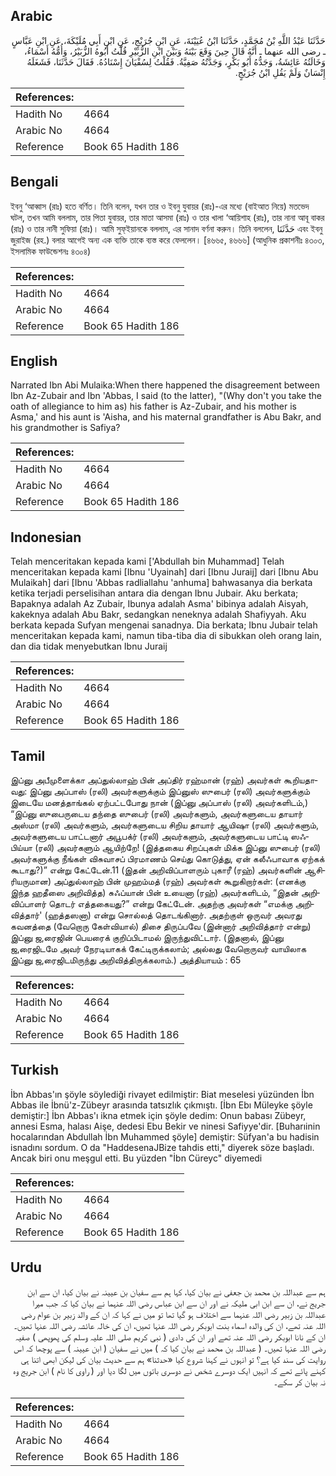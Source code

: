 ## Arabic


<div dir="rtl" lang="ar" style={{fontSize:'larger',backgroundColor:'#f8f9fa',padding:20}}>
حَدَّثَنَا عَبْدُ اللَّهِ بْنُ مُحَمَّدٍ، حَدَّثَنَا ابْنُ عُيَيْنَةَ، عَنِ ابْنِ جُرَيْجٍ، عَنِ ابْنِ أَبِي مُلَيْكَةَ، عَنِ ابْنِ عَبَّاسٍ ـ رضى الله عنهما ـ أَنَّهُ قَالَ حِينَ وَقَعَ بَيْنَهُ وَبَيْنَ ابْنِ الزُّبَيْرِ قُلْتُ أَبُوهُ الزُّبَيْرُ، وَأُمُّهُ أَسْمَاءُ، وَخَالَتُهُ عَائِشَةُ، وَجَدُّهُ أَبُو بَكْرٍ، وَجَدَّتُهُ صَفِيَّةُ‏.‏ فَقُلْتُ لِسُفْيَانَ إِسْنَادُهُ‏.‏ فَقَالَ حَدَّثَنَا، فَشَغَلَهُ إِنْسَانٌ وَلَمْ يَقُلِ ابْنُ جُرَيْجٍ‏.‏
</div>
<div style={{backgroundColor:'#f8f9fa',padding:20, marginBottom: 10}}><table> <thead> <tr> <th>References:</th> <th></th> </tr> </thead> <tbody><tr><td>Hadith No</td><td>4664</td></tr><tr><td>Arabic No</td><td>4664</td></tr><tr><td>Reference</td><td>Book 65 Hadith 186</td></tr></tbody></table></div>

## Bengali


<div dir="ltr" lang="bn" style={{fontSize:'larger',backgroundColor:'#f8f9fa',padding:20}}>
ইবনু ‘আব্বাস (রাঃ) হতে বর্ণিত। তিনি বলেন, যখন তার ও ইবনু যুবায়র (রাঃ)-এর মধ্যে (বাইআত নিয়ে) মতভেদ ঘটল, তখন আমি বললাম, তার পিতা যুবায়র, তার মাতা আসমা (রাঃ) ও তার খালা ‘আয়িশাহ (রাঃ), তার নানা আবূ বাকর (রাঃ) ও তার নানী সুফিয়া (রাঃ)। আমি সুফ্ইয়ানকে বললাম, এর সানাদ বর্ণনা করুন। তিনি বললেন, حَدَّثَنَا এবং ইবনু জুরাইজ (রহ.) বলার আগেই অন্য এক ব্যক্তি তাকে ব্যস্ত করে ফেললেন। [৪৬৬৫, ৪৬৬৬] (আধুনিক প্রকাশনীঃ ৪৩০৩, ইসলামিক ফাউন্ডেশনঃ ৪৩০৪)
</div>
<div style={{backgroundColor:'#f8f9fa',padding:20, marginBottom: 10}}><table> <thead> <tr> <th>References:</th> <th></th> </tr> </thead> <tbody><tr><td>Hadith No</td><td>4664</td></tr><tr><td>Arabic No</td><td>4664</td></tr><tr><td>Reference</td><td>Book 65 Hadith 186</td></tr></tbody></table></div>

## English


<div dir="ltr" lang="en" style={{fontSize:'larger',backgroundColor:'#f8f9fa',padding:20}}>
Narrated Ibn Abi Mulaika:When there happened the disagreement between Ibn Az-Zubair and Ibn 'Abbas, I said (to the latter), "(Why don't you take the oath of allegiance to him as) his father is Az-Zubair, and his mother is Asma,' and his aunt is 'Aisha, and his maternal grandfather is Abu Bakr, and his grandmother is Safiya?
</div>
<div style={{backgroundColor:'#f8f9fa',padding:20, marginBottom: 10}}><table> <thead> <tr> <th>References:</th> <th></th> </tr> </thead> <tbody><tr><td>Hadith No</td><td>4664</td></tr><tr><td>Arabic No</td><td>4664</td></tr><tr><td>Reference</td><td>Book 65 Hadith 186</td></tr></tbody></table></div>

## Indonesian


<div dir="ltr" lang="id" style={{fontSize:'larger',backgroundColor:'#f8f9fa',padding:20}}>
Telah menceritakan kepada kami ['Abdullah bin Muhammad] Telah menceritakan kepada kami [Ibnu 'Uyainah] dari [Ibnu Juraij] dari [Ibnu Abu Mulaikah] dari [Ibnu 'Abbas radliallahu 'anhuma] bahwasanya dia berkata ketika terjadi perselisihan antara dia dengan Ibnu Jubair. Aku berkata; Bapaknya adalah Az Zubair, Ibunya adalah Asma' bibinya adalah Aisyah, kakeknya adalah Abu Bakr, sedangkan neneknya adalah Shafiyyah. Aku berkata kepada Sufyan mengenai sanadnya. Dia berkata; Ibnu Jubair telah menceritakan kepada kami, namun tiba-tiba dia di sibukkan oleh orang lain, dan dia tidak menyebutkan Ibnu Juraij
</div>
<div style={{backgroundColor:'#f8f9fa',padding:20, marginBottom: 10}}><table> <thead> <tr> <th>References:</th> <th></th> </tr> </thead> <tbody><tr><td>Hadith No</td><td>4664</td></tr><tr><td>Arabic No</td><td>4664</td></tr><tr><td>Reference</td><td>Book 65 Hadith 186</td></tr></tbody></table></div>

## Tamil


<div dir="ltr" lang="ta" style={{fontSize:'larger',backgroundColor:'#f8f9fa',padding:20}}>
இப்னு அபீமுளைக்கா அப்துல்லாஹ் பின் அப்திர் ரஹ்மான் (ரஹ்) அவர்கள் கூறியதாவது: இப்னு அப்பாஸ் (ரலி) அவர்களுக்கும் இப்னுஸ் ஸுபைர் (ரலி) அவர்களுக்கும் இடையே மனத்தாங்கல் ஏற்பட்டபோது நான் (இப்னு அப்பாஸ் (ரலி) அவர்களிடம்,) “இப்னு ஸுபைருடைய தந்தை ஸுபைர் (ரலி) அவர்களும், அவர்களுடைய தாயார் அஸ்மா (ரலி) அவர்களும், அவர்களுடைய சிறிய தாயார் ஆயிஷா (ரலி) அவர்களும், அவர்களுடைய பாட்டனார் அபூபக்ர் (ரலி) அவர்களும், அவர்களுடைய பாட்டி ஸஃபிய்யா (ரலி) அவர்களும் ஆயிற்றே! (இத்தகைய சிறப்புகள் மிக்க இப்னு ஸுபைர் (ரலி) அவர்களுக்கு நீங்கள் விசுவாசப் பிரமாணம் செய்து கொடுத்து, ஏன் கலீஃபாவாக ஏற்கக் கூடாது?)” என்று கேட்டேன்.11 (இதன் அறிவிப்பாளரும் புகாரீ (ரஹ்) அவர்களின் ஆசிரியருமான) அப்துல்லாஹ் பின் முஹம்மத் (ரஹ்) அவர்கள் கூறுகிறார்கள்: (எனக்கு இந்த ஹதீஸை அறிவித்த) சுஃப்யான் பின் உயைனா (ரஹ்) அவர்களிடம், “இதன் அறிவிப்பாளர் தொடர் எத்தகையது?” என்று கேட்டேன். அதற்கு அவர்கள் “எமக்கு அறிவித்தார்' (ஹத்தஸனா) என்று சொல்லத் தொடங்கினார். அதற்குள் ஒருவர் அவரது கவனத்தை (வேறொரு கேள்வியால்) திசை திருப்பவே (இன்னார் அறிவித்தார் என்று) இப்னு ஜ‚ரைஜின் பெயரைக் குறிப்பிடாமல் இருந்துவிட்டார். (இதனால், இப்னு ஜ‚ரைஜிடமே அவர் நேரடியாகக் கேட்டிருக்கலாம்; அல்லது வேறொருவர் வாயிலாக இப்னு ஜ‚ரைஜிடமிருந்து அறிவித்திருக்கலாம்.) அத்தியாயம் : 65
</div>
<div style={{backgroundColor:'#f8f9fa',padding:20, marginBottom: 10}}><table> <thead> <tr> <th>References:</th> <th></th> </tr> </thead> <tbody><tr><td>Hadith No</td><td>4664</td></tr><tr><td>Arabic No</td><td>4664</td></tr><tr><td>Reference</td><td>Book 65 Hadith 186</td></tr></tbody></table></div>

## Turkish


<div dir="ltr" lang="tr" style={{fontSize:'larger',backgroundColor:'#f8f9fa',padding:20}}>
İbn Abbas'ın şöyle söylediği rivayet edilmiştir: Biat meselesi yüzünden İbn Abbas ile İbnü'z-Zübeyr arasında tatsızlık çıkmıştı. [İbn Ebı Müleyke şöyle demiştir:] İbn Abbas'ı ikna etmek için şöyle dedim: Onun babası Zübeyr, annesi Esma, halası Aişe, dedesi Ebu Bekir ve ninesi Safiyye'dir. [Buharıinin hocalarından Abdullah İbn Muhammed şöyle] demiştir: Süfyan'a bu hadisin isnadını sordum. O da "HaddesenaJBize tahdis etti," diyerek söze başladı. Ancak biri onu meşgul etti. Bu yüzden "İbn Cüreyc" diyemedi
</div>
<div style={{backgroundColor:'#f8f9fa',padding:20, marginBottom: 10}}><table> <thead> <tr> <th>References:</th> <th></th> </tr> </thead> <tbody><tr><td>Hadith No</td><td>4664</td></tr><tr><td>Arabic No</td><td>4664</td></tr><tr><td>Reference</td><td>Book 65 Hadith 186</td></tr></tbody></table></div>

## Urdu


<div dir="rtl" lang="ur" style={{fontSize:'larger',backgroundColor:'#f8f9fa',padding:20}}>
ہم سے عبداللہ بن محمد بن جعفی نے بیان کیا، کہا ہم سے سفیان بن عیینہ نے بیان کیا، ان سے ابن جریج نے، ان سے ابن ابی ملیکہ نے اور ان سے ابن عباس رضی اللہ عنہما نے بیان کیا کہ جب میرا عبداللہ بن زبیر رضی اللہ عنہما سے اختلاف ہو گیا تھا تو میں نے کہا کہ ان کے والد زبیر بن عوام رضی اللہ عنہ تھے، ان کی والدہ اسماء بنت ابوبکر رضی اللہ عنہا تھیں، ان کی خالہ عائشہ رضی اللہ عنہا تھیں۔ ان کے نانا ابوبکر رضی اللہ عنہ تھے اور ان کی دادی ( نبی کریم صلی اللہ علیہ وسلم کی پھوپھی ) صفیہ رضی اللہ عنہا تھیں۔ ( عبداللہ بن محمد نے بیان کیا کہ ) میں نے سفیان ( ابن عیینہ ) سے پوچھا کہ اس روایت کی سند کیا ہے؟ تو انہوں نے کہنا شروع کیا «حدثنا» ہم سے حدیث بیان کی لیکن ابھی اتنا ہی کہنے پائے تھے کہ انہیں ایک دوسرے شخص نے دوسری باتوں میں لگا دیا اور ( راوی کا نام ) ابن جریج وہ نہ بیان کر سکے۔
</div>
<div style={{backgroundColor:'#f8f9fa',padding:20, marginBottom: 10}}><table> <thead> <tr> <th>References:</th> <th></th> </tr> </thead> <tbody><tr><td>Hadith No</td><td>4664</td></tr><tr><td>Arabic No</td><td>4664</td></tr><tr><td>Reference</td><td>Book 65 Hadith 186</td></tr></tbody></table></div>